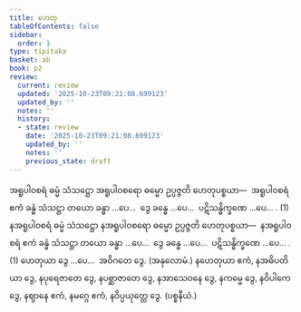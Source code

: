 ```yaml
---
title: ဟေတု
tableOfContents: false
sidebar:
  order: 1
type: tipitaka
basket: ab
book: p2
review:
  current: review
  updated: '2025-10-23T09:21:08.699123'
  updated_by: ''
  notes: ''
  history:
  - state: review
    date: '2025-10-23T09:21:08.699123'
    updated_by: ''
    notes: ''
    previous_state: draft
---
```



<ReviewStatus review={frontmatter.review} showDetails={true} />

<HypothesisAnnotation frontmatter={frontmatter} />

<DynamicBreadcrumb />

<Division number="278" book="p2" e="ch" v="38" p="476">

<Paragraph number="4674" book="p2">
အရူပါဝစရံ ဓမ္မံ သံသဋ္ဌော အရူပါဝစရော ဓမ္မော ဥပ္ပဇ္ဇတိ ဟေတုပစ္စယာ—  အရူပါဝစရံ ဧကံ ခန္ဓံ သံသဋ္ဌာ တယော ခန္ဓာ …ပေ…  ဒွေ ခန္ဓေ …ပေ…  ပဋိသန္ဓိက္ခဏေ …ပေ… . (1)
</Paragraph>

<Paragraph number="4675" book="p2">
နအရူပါဝစရံ ဓမ္မံ သံသဋ္ဌော နအရူပါဝစရော ဓမ္မော ဥပ္ပဇ္ဇတိ ဟေတုပစ္စယာ—  နအရူပါဝစရံ ဧကံ ခန္ဓံ သံသဋ္ဌာ တယော ခန္ဓာ …ပေ…  ဒွေ ခန္ဓေ …ပေ…  ပဋိသန္ဓိက္ခဏေ …ပေ… . (1)
</Paragraph>

<Paragraph number="4676" book="p2">
ဟေတုယာ ဒွေ …ပေ…  အဝိဂတေ ဒွေ. (အနုလောမံ.)
</Paragraph>

<Paragraph number="4677" book="p2">
နဟေတုယာ ဧကံ, နအဓိပတိယာ ဒွေ, နပုရေဇာတေ ဒွေ, နပစ္ဆာဇာတေ ဒွေ, နအာသေဝနေ ဒွေ, နကမ္မေ ဒွေ, နဝိပါကေ ဒွေ, နဈာနေ ဧကံ, နမဂ္ဂေ ဧကံ, နဝိပ္ပယုတ္တေ ဒွေ. (ပစ္စနီယံ.)
</Paragraph>
</Division>